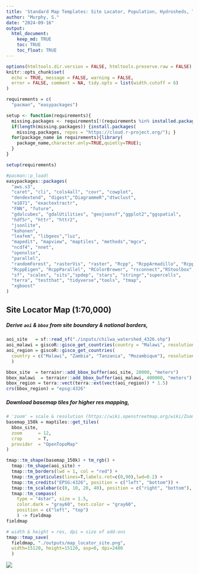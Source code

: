 ```yaml
---
title: 'Standard Map Templates: Site Locator, Population, Hydrosheds, Topographic'
author: "Murphy, S."
date: "2024-09-16"
output: 
  html_document:
    keep_md: TRUE
    toc: TRUE
    toc_float: TRUE
---
```


```r
options(htmltools.dir.version = FALSE, htmltools.preserve.raw = FALSE)
knitr::opts_chunk$set(
  echo = TRUE, message = FALSE, warning = FALSE,
  error = FALSE, comment = NA, tidy.opts = list(width.cutoff = 6)
) 

requirements = c(
  "pacman", "easypackages")

setup <- function(requirements){
  missing.packages <- requirements[!(requirements %in% installed.packages()[,"Package"])];
  if(length(missing.packages)) {install.packages(
    missing.packages, repos = "https://cloud.r-project.org/"); }
  for(package_name in requirements){library(
    package_name,character.only=TRUE,quietly=TRUE);
  }
}

setup(requirements)

#pacman::p_load(
easypackages::packages(  
  "aws.s3", 
  "caret", "cli", "cols4all", "covr", "cowplot",
  "dendextend", "digest","DiagrammeR","dtwclust", 
  "e1071", "exactextractr", 
  "FNN", "future",
  "gdalcubes", "gdalUtilities", "geojsonsf","ggplot2","ggspatial",
  "hdf5r", "httr", "httr2",
  "jsonlite", 
  "kohonen", 
  "leafem", "libgeos","luz",
  "mapedit", "mapview", "maptiles", "methods","mgcv", 
  "ncdf4", "nnet", 
  "openxlsx", 
  "parallel",
  "randomForest", "rasterVis", "raster", "Rcpp", "RcppArmadillo", "RcppCensSpatial", 
  "RcppEigen", "RcppParallel", "RColorBrewer", "rsconnect","RStoolbox", "rts", 
  "sf", "scales", "sits","spdep", "stars", "stringr","supercells", 
  "terra", "testthat", "tidyverse","tools", "tmap", 
  "xgboost"
)
```

## Site Locator Map (1:70,000)

##### Derive `aoi` & `bbox` from site boundary & national borders,

```r
aoi_site   = sf::read_sf("./inputs/chilwa_watershed_4326.shp")
aoi_malawi = giscoR::gisco_get_countries(country = "Malawi", resolution = "3")
aoi_region = giscoR::gisco_get_countries(
  country = c("Malawi", "Zambia", "Tanzania", "Mozambique"), resolution = "3"
  )

bbox_site  = terrainr::add_bbox_buffer(aoi_site, 20000, "meters")
bbox_malawi  = terrainr::add_bbox_buffer(aoi_malawi, 400000, "meters")
bbox_region = terra::vect(terra::ext(vect(aoi_region)) * 1.5) 
crs(bbox_region) = "epsg:4326"
```

##### Download basemap tiles for higher res mapping,

```r
# 'zoom' = scale & resolution (https://wiki.openstreetmap.org/wiki/Zoom_levels)
basemap_150k = maptiles::get_tiles(
  bbox_site, 
  zoom      = 12, 
  crop      = T,
  provider  = "OpenTopoMap"
)

tmap::tm_shape(basemap_150k) + tm_rgb() + 
  tmap::tm_shape(aoi_site) +
  tmap::tm_borders(lwd = 1, col = "red") +
  tmap::tm_graticules(lines=T,labels.rot=c(0,90),lwd=0.2) +
  tmap::tm_credits("EPSG:4326", position = c("left", "bottom")) + 
  tmap::tm_scalebar(c(0, 10, 20, 40), position = c("right", "bottom"), text.size = .5) +
  tmap::tm_compass(
    type = "4star", size = 1.5,
    color.dark = "gray60", text.color = "gray60",
    position = c("left", "top")
    ) -> fieldmap
fieldmap

# width & height = res, dpi = size of add-ons
tmap::tmap_save(
  fieldmap, "./outputs/map_locator_site.png", 
  width=15120, height=15120, asp=0, dpi=2400
  )
```

![](outputs/map_locator_site.png)



